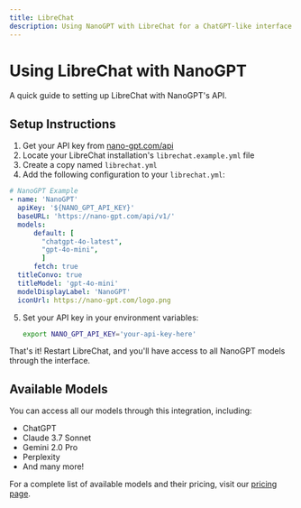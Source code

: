 ```yaml
---
title: LibreChat
description: Using NanoGPT with LibreChat for a ChatGPT-like interface
---
```


# Using LibreChat with NanoGPT

A quick guide to setting up LibreChat with NanoGPT's API.

## Setup Instructions

1. Get your API key from [nano-gpt.com/api](https://nano-gpt.com/api)
2. Locate your LibreChat installation's `librechat.example.yml` file
3. Create a copy named `librechat.yml`
4. Add the following configuration to your `librechat.yml`:

```yaml
# NanoGPT Example
- name: 'NanoGPT'
  apiKey: '${NANO_GPT_API_KEY}'
  baseURL: 'https://nano-gpt.com/api/v1/'
  models:
      default: [
        "chatgpt-4o-latest",
        "gpt-4o-mini",
        ]
      fetch: true
  titleConvo: true
  titleModel: 'gpt-4o-mini'
  modelDisplayLabel: 'NanoGPT'
  iconUrl: https://nano-gpt.com/logo.png
```

5. Set your API key in your environment variables:
   ```bash
   export NANO_GPT_API_KEY='your-api-key-here'
   ```

That's it! Restart LibreChat, and you'll have access to all NanoGPT models through the interface.

## Available Models

You can access all our models through this integration, including:
- ChatGPT
- Claude 3.7 Sonnet
- Gemini 2.0 Pro
- Perplexity
- And many more!

For a complete list of available models and their pricing, visit our [pricing page](https://nano-gpt.com/pricing).
